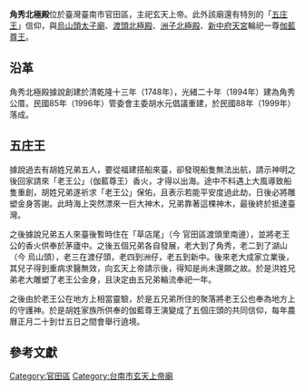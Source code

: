 {{NoteTA
|1=zh:庄;zh-hant:庄
}}
{{coord|23.212821|120.339702|display=title}}
{{NoteFoot}}
{{東亞廟宇
| name = 角秀北極殿
| img = 
| img_capt = 
| image_width = 250px
| location = {{ROC-TW}}[[臺南市|臺南市]][[官田區|官田區]]二鎮里角秀7號{{r|上帝爺}}
| god = 玄天上帝
| type = 
| struct = 
| open_year = 乾隆十三年（1748年）{{r|上帝爺}}
| cere_date = 
}}
'''角秀北極殿'''位於臺灣臺南市官田區，主祀玄天上帝{{r|神明傳說}}{{r|上帝爺}}。此外該廟還有特別的「[[五庄王|五庄王]]」信仰，與[[烏山頭太子廟|烏山頭太子廟]]、[[渡頭北極殿|渡頭北極殿]]、[[洲子北極殿|洲子北極殿]]、[[新中府天宮|新中府天宮]]輪祀一尊[[伽藍尊王|伽藍尊王]]{{r|神明傳說}}{{r|上帝爺}}。

== 沿革 ==
角秀北極殿據說創建於清乾隆十三年（1748年），光緒二十年（1894年）建為角秀公厝{{r|上帝爺}}。民國85年（1996年）管委會主委胡水元倡議重建，於民國88年（1999年）落成{{r|上帝爺}}。

== 五庄王 ==
據說過去有胡姓兄弟五人，要從福建搭船來臺，卻發現船隻無法出航，請示神明之後回家請來「老王公」（伽藍尊王）香火，才得以出海{{r|神明傳說}}{{r|上帝爺}}。途中不料遇上大風導致船隻重創，胡姓兄弟遂祈求「老王公」保佑，且表示若能平安度過此劫，日後必將雕塑金身答謝{{r|神明傳說}}{{r|上帝爺}}。此時海上突然漂來一巨大神木，兄弟靠著這棵神木，最後終於抵達臺灣{{r|神明傳說}}{{r|上帝爺}}。

之後據說兄弟五人來臺後暫時住在「草店尾」（今 官田區渡頭里南邊），並將老王公的香火供奉於茅廬中{{r|神明傳說}}。之後五個兄弟各自發展，老大到了角秀，老二到了湖山（今 烏山頭），老三在渡仔頭，老四到洲仔，老五到新中{{r|神明傳說}}。後來老大成家立業後，其兒子得到重病求醫無效，向玄天上帝請示後，得知是尚未還願之故{{r|神明傳說}}。於是洪姓兄弟老大雕塑了老王公金身，且決定由五兄弟輪流奉祀一年{{r|神明傳說}}。

之後由於老王公在地方上相當靈驗，於是五兄弟所住的聚落將老王公也奉為地方上的守護神{{r|神明傳說}}。於是胡姓家族所供奉的伽藍尊王演變成了五個庄頭的共同信仰，每年農曆正月二十到廿五日之間會舉行遶境{{r|神明傳說}}。

== 參考文獻 ==
{{reflist|refs=
<ref name="神明傳說">{{cite book|author=許書銘、簡辰全、洪郁程 |title=《南瀛神明傳說誌》|publisher=臺南縣政府 |isbn=978-986-02-3581-4 |date=2010-06 |pages=頁103─108}}</ref>
<ref name="上帝爺">{{cite book|author=張溪南、黄明漢 |title=《臺南上帝爺信仰研究》 |publisher=臺南市政府文化局 |isbn=978-986-03-9420-7 |date=2013-12 |pages=頁166、183─186}}</ref>
}}

[[Category:官田區|Category:官田區]]
[[Category:台南市玄天上帝廟|Category:台南市玄天上帝廟]]